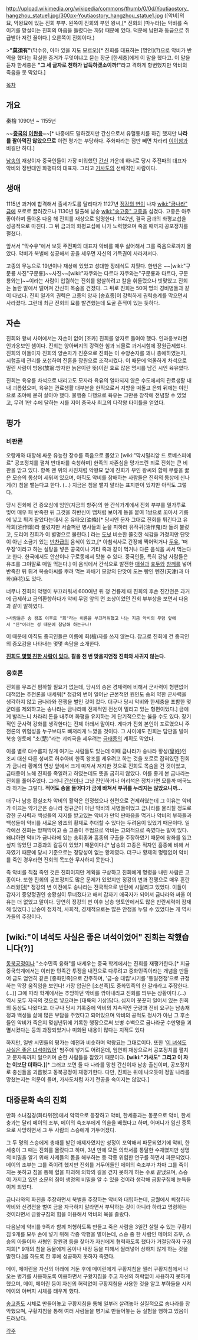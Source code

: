 http://upload.wikimedia.org/wikipedia/commons/thumb/0/0d/Youtiaostory_hangzhou_statue1.jpg/300px-Youtiaostory_hangzhou_statue1.jpg
([악비]의 묘, 악왕묘에 있는 진회 부부. 왼쪽이 진회의 부인 왕씨,[* 진회의 [마누라]는 악비를 죽이기를 망설이는 진회의 마음을 돌렸다는 까닭 때문에 있다. 덕분에 남편과 동급으로 취급받아 저런 꼴이다.] 오른쪽이 진회이다.)

>'''"莫須有"'''(막수유, 아마 있을 지도 모르오)[* 진회를 대표하는 [명언](?)으로 악비가 반역을 했다는 확실한 증거가 무엇이냐고 묻는 장군 [한세충]에게 이 말을 했다고. 이 말을 듣자 한세충은 '''"그 세 글자로 천하가 납득하겠소이까!"'''라고 격하게 항변했지만 악비의 죽음을 못 막았다.]

[[목차]]
== 개요 ==
秦檜 
1090년 ~ 1155년

~~'''[[중국]]의 [[이완용]]'''~~[* 나중에도 말하겠지만 간신으로서 유혈통치를 하긴 했지만 '''나라를 팔아먹진 않았으므로''' 이런 평가는 부당하다. 주화파라는 점만 빼면 차라리 [[이이첨]]과 비길만 하다.]

[[남송]]의 재상이자 중국인들이 가장 미워했던 [[간신]] 가운데 하나로 당시 주전파의 대표자 악비와 정반대인 화평파의 대표자. 그리고 [[가사도]]의 선배격인 사람이다.

== 생애 == 
1115년 과거에 합격해서 출세가도를 달리다가 1127년 [[정강의 변]]이 나자 [[wiki:"금나라" 금]]에 포로로 끌려갔으나 1130년 탈출해 남송 [[wiki:"송고종" 고종]]을 섬겼다. 고종은 아주 좋아하며 돌아온 다음 해 진회를 재상으로 임명한다. 1142년, 결국 금과의 화평교섭을 성공적으로 마친다. 그 뒤 금과의 화평교섭에 나가 노력했으며 죽을 때까지 공포정치를 펼쳤다. 

앞서서 "막수유"에서 보듯 주전파의 대표자 악비를 매우 싫어해서 그를 죽음으로까지 몰았다. 악비가 북벌에 성공해서 공을 세우면 자신의 기득권이 사라져서다.

고종의 무능으로 19년이나 재상에 있었고 성대한 장례식도 치뤘다. 한번은 ~~[wiki:"구문룡 사진"구문룡]~~사진~~[wiki:"자쿠와는 다르다 자쿠와는"구문룡과 다르다, 구문룡와는]~~이라는 사람이 입궐하는 진회를 암살하려고 칼을 휘둘렀으나 빗맞았고 진회는 놀란 말에서 떨어져 간신히 목숨을 건졌다. 그 뒤로 진회는 50여 명의 경비병들과 같이 다녔다. 진회 일가의 권력은 고종의 양자 [송효종]이 강력하게 권력승계를 막으면서 사라졌다. 그런데 최근 진회의 묘를 발견했는데 도굴 흔적이 있는 듯하다. 

== 자손 ==
진회와 왕씨 사이에서는 자손이 없어 [조카] 진희를 양자로 들여야 했다. 인과응보라면 인과응보인 셈이다. 진희는 양아버지의 강력한 힘과 뇌물로 과거시험에 장원급제했다. 진희의 아들이자 진회의 양손자가 진훈으로 진회는 이 수양손자를 꽤나 총애하였는지, 시험출제 관리를 포섭하여 진훈을 장원으로 조작시켰다. 이 때문에 억울하게 차석으로 밀린 사람이 방옹(放翁:방자한 늙은이란 뜻)이란 호로 많은 명시를 남긴 시인 육유였다. 

진회는 육유를 차석으로 내리고도 모자라 육유의 얼마되지 않은 수도에서의 관료생활 내내 괴롭혔으며, 육유는 관료생활 대부분을 한직으로서 지방을 떠돌고 은퇴 뒤에는 야인으로 초야에 묻혀 살아야 했다. 불행중 다행으로 육유는 그만큼 창작에 전념할 수 있었고, 무려 1만 수에 달하는 시를 지어 중국사 최고의 다작왕 타이틀을 얻었다.

== 평가 ==
=== 비판론 ===
오랑캐와 대항해 싸운 유능한 장수를 죽음으로 몰았고 [wiki:"막시밀리앙 드 로베스피에르" 공포정치를 펼쳐 반대파를 숙청하며] 한족의 자존심을 망가뜨린 죄로 진회는 큰 비판을 받고 있다. 항목 맨 위의 사진처럼 악왕묘 앞에 진회가 부인 왕씨와 함께 무릎을 꿇은 모습의 동상이 세워져 있으며, 아직도 악비를 참배하는 사람들은 진회의 동상에 신나게(?) 침을 뱉는다고 한다. (...) 지금은 침을 뱉지 말라는 표지판이 있지만 아직도 그렇다.

당시 진회에 건 증오심에 임안(지금의 항주)의 한 간식가게에서 진회 부부를 밀가루로 빚어 매우 패 반죽한 뒤 그것을 하반신이 뱀처럼 보이게 등을 붙여 1쌍으로 꼬아서 기름에 넣고 튀겨 팔았다는데서 온 유타오(油條)[* 당시엔 문자 그대로 진회를 튀긴다고 유작회(油作熺)라 불렀지만 서슬퍼런 병사들의 눈을 피하러 유작귀(油作鬼)라 돌려 불렀고, 도리어 진희가 이 별명으로 불린다.] 라는 [[도넛]] 비슷한 쫄깃한 식감을 가졌지만 단맛이 아닌 소금기 있는 [[반찬]]급의 음식이 있고,[* 아침식사로 간장에 찍어먹거나 [[두유]], '떠우장'이라고 하는 설탕을 넣은 콩국이나 기타 죽과 같이 먹거나 다른 음식을 싸서 먹는다고 한다. 한국에서도 안산이나 구로동에서 맛볼 수 있다. 중국인들, 특히 강남 사람들은 유조를 그야말로 매일 먹는다.] 이 음식에서 간식으로 발전한 [[매실]]과 [[호두]]와 [[참깨]]를 넣어 반죽한 뒤 튀겨 복숭아씨를 뿌려 먹는 꽈배기 모양의 단맛이 도는 빵인 텐진(天津)과 마화(麻花}도 있다.

너무나 진회의 악행이 부끄러워서 600여년 뒤 청 건륭제 때 진회의 후손 진간천은 과거에 급제하고 금의환향하다가 악비 무덤 앞의 먼 조상이었던 진회 부부상을 보면서 다음과 같이 말하였다.

 >사람들은 송 왕조 이후로 "회"라는 이름을 부끄러워했고 나는 지금 악비의 무덤 앞에서 "진"이라는 성 때문에 참담해 하는구나!

이 때문에 아직도 중국인들은 이름에 회(檜)자를 쓰지 않는다. 참고로 진회에 건 중국인의 증오감을 나타내는 몇몇 속담을 소개한다.

'''[[왕따|진회도 몇몇 친한 사람이 있다.]]'''
'''칼을 천 번 맞을지언정 진회와 사귀지 않는다.'''

=== 옹호론 ===
진회를 무조건 폄하할 필요가 없는데, 당시의 송은 경제력에 비해서 군사력이 형편없어 대책없는 주전론을 내세워[* 정강의 변이 일어난 근본적인 원인도 송의 약한 군사력을 생각하지 않고 금나라와 전쟁을 벌인 것이 컸다. 더구나 당시 악비와 한세충을 포함한 몇군데를 제외하고는 송나라는 금나라에 전체적인 전선이 밀리고 있는 형편이었다.] 금에게 발리느니 차라리 돈을 내주며 화평을 유지하는 게 단기적으로는 옳을 수도 있다. 장기적인 군사력 강화를 생각한다는 전제 아래서 말이다. 게다가 진회 본인이 포로였으니 주전론의 위험성을 누구보다도 뼈저리게 느꼈을 것이다. 그 사이에도 진회는 담판을 벌여 북송 영토에 "초(楚)"라는 괴뢰국을 세우려는 [[금태종]]의 계획도 막았다.

이를 별로 대수롭지 않게 여기는 사람들도 있는데 이때 금나라가 송나라 황성(皇姓)인 조씨 대신 다른 성씨로 허수아비 한족 왕조를 세우려고 하는 것을 포로로 잡혀있던 진회가 금나라 황제의 면상 앞에서 크게 따져서 저지한 것으로 진회도 목숨을 건 것이었고, 금태종이 노해 진회를 죽일려고 하였는데도 뜻을 굽히지 않았다. 이를 좋게 본 금나라는 진회를 풀어주었다. 그러니 [[간신]]이나 그냥 잔인하거나 어리석은 정치가면 모를까 매국노라 하기는 그렇다. '''적어도 송을 들어다가 금에 바쳐서 부귀를 누리지는 않았으니까...'''

더구나 남송 황실조차 악비의 활약은 인정했으나 한편으로 견제하였는데 그 이유는 악비가 이끄는 악가군은 송나라 정규군이 아닌 악비의 사병들이었고 금나라를 물리칠 정도로 강한 군사력과 백성들의 지지를 받고있는 악비가 만약 딴마음을 먹거나 악비의 부하들과 백성들이 악비를 새로운 왕조의 황제로 추대할 수 있다는 두려움이 있었기 때문이다. 일각에선 진회는 방패막이고 송 고종이 주범으로 악비는 고의적으로 죽였다는 말이 있다. 왜냐하면 악비가 금나라에 있는 송휘종과 흠종의 구출을 주장하였기 때문에 왕좌를 잃고 싶지 않았던 고종과의 갈등이 있었기 때문이다.[* 남송의 고종은 적자인 흠종에 비해 서자였기 때문에 당시 기준으로는 정당성이 없는 황제였다. 더구나 황제의 명령없이 악비를 죽인 경우라면 진회의 목또한 무사하지 못한다.] 

즉 악비를 직접 죽인 것은 진회이지만 계획을 구상하고 진회에게 명령을 내린 사람은 고종이다. 또한 진회의 공포정치도 많은 문제가 있었지만 정강의 변과 전쟁으로 매우 혼란스러웠던[* 정강의 변 이전에도 송나라는 전국적으로 반란에 시달리고 있었다. 이들이 갑자기 중앙정권인 송황실이 무너졌다고 해서 갑자기 애국자가 되어서 금나라와 싸울 이유는 더 없었고 말이다. 당연히 정강의 변 이후 남송 영토안에서도 많은 반란세력이 잠재해 있었다.] 남송이 정치적, 사회적, 경제적으로는 많은 안정을 누릴 수 있었다는 게 역사가들의 주장이다.

== [wiki:"이 녀석도 사실은 좋은 녀석이었어" 진회는 착했습니다(?)] ==
[[동북공정]]이나 "소수민족 융화"를 내세우는 중국 학계에서는 진회를 재평가한다.[* 지금 중국학계에서는 이러한 민족간 투쟁을 내전으로 다루려고 중화민족이라는 개념을 만들어 금도 엄연히 같은 [중화민족]으로 간주하며, '금-송 대립'시기를 '통일전쟁'으로 규정하는 막장 움직임을 보인다! 가장 압권은 [조선족]도 중화민족의 한 갈래라고 주장한다. (...)] 그에 따라 학계에서는 추앙하던 악비를 깎아내리고 진회를 띄우는 상황이다.(…) 역시 모두 자국의 것으로 넣으려는 [대륙의 기상]답다. 심지어 꼿꼿히 일어서 있는 진회의 동상도 나왔다고. 더구나 당시 기록중에 악비의 지속적인 군량과 전비 요구는 남송재정과 백성들 삶에 많은 부담을 주었다고 되어있으며 악비의 공적도 정사가 아닌 그 후손들인 악비가 죽은지 몇십년뒤에 기록한 행장으로써 보병 수백으로 금나라군 수만명을 괴멸시켰다는 등의 과장되었거나 미화된 내용이 많다는 지적도 있다

하지만, 일반 시민들의 평가는 예전과 비슷하며 악왕묘는 그대로이다. 또한 '[[이 녀석도 사실은 좋은 녀석이었어]]' 범주에 넣기도 어려운데, 엄연히 재상으로서 공포정치를 펼치고 문자옥까지 일으키며 숱한 사람들을 잡았기 때문이다. '''[wiki:"가사도" 그리고 이 자는 이보단 더하다.]'''[* 그러고 보면 둘 다 나라를 망친 간신이자 남송 출신이며, 공포정치로 충신들을 괴롭혔고 동북공정이 재평가한다. 다만, 진회는 위에 나오듯이 정말 나라를 망쳤는지는 의문이 들며, 가사도처럼 자기 전공을 속이지는 않았다.]

== 대중문화 속의 진회 ==
만화 소녀침경(화타위전)에서 악역으로 등장하고 악비, 한세충과는 동문으로 악비, 한세충과는 달리 메이의 조부, 메이의 숙조부에게 의술을 배웠다고 하며, 어머니가 임신 중독으로 사망하면서 그 두 사람의 스승에게 거두어졌다.

그 두 명의 스승에게 총애를 받던 애제자였지만 성정이 포악해서 파문되었기에 악비, 한세충이 그 때는 진회를 몰랐다고 하며, 3년 만에 모든 의학서를 통달한 수재였지만 생명의 비밀을 알기 위해 사제들의 몸을 해부하는 등 각종 위험한 연구를 하면서 파문되었다. 메이의 조부는 그를 죽이려 했지만 진회를 거두어들인 메이의 숙조부가 차마 그를 죽이지는 못하고 침을 통해 혈을 파괴해 의학의 길을 걷지 못하게 하는 수로 끝냈으며, 스승이 가지고 있던 소문의 침이 생명의 비밀을 알 수 있을 것이라 생각해 금황구침에 눈독들이게 되었다.

금나라와의 화친을 주장하면서 북벌을 주장하는 악비와 대립하는데, 궁궐에서 퇴청하자 악비와 신경전을 벌여 금을 자극하지 말라면서 부탁하는 것이 아니라 하라고 명령하는 것이라면서 금황구침의 힘을 이용해서 악비의 목을 졸랐다.

다음날에 악비를 9족과 함께 처형하도록 만들고 죽은 사람을 3일간 살릴 수 있는 구황지침 9개를 모두 손에 넣기 위해 각종 악행을 벌이는데, 스승 중 한 사람인 메이의 조부, 스승의 아들이자 사형인 장원경 등을 찾아가 자신에게 협력하도록 했다가 거절당하자 구침지희[* 9개의 침을 동물에게 몸이나 내장 등을 피해서 찔러넣어 상하지 않게 하는 것을 말한다.]를 하도록 한 후에 성공하지 못하자 죽였다.

메이, 메이린을 자신의 아래에 거둔 후에 메이린에게 구황지침을 찔러 구황지침에서 나오는 병기를 사용하도록 이용하면서 구황지침을 주고 자신의 허락없이 사용하지 못하게 했으며, 메이, 메이린 등이 자신의 허락없이 구황지침을 사용한 것을 알고 부하들을 시켜 메이의 아버지 시체를 태우게 했다.

[[송고종]]도 시체로 만들어놓고 구황지침을 통해 일부러 살려놓아 실질적으로 송나라를 장악했으며, 구황지침을 통해 여러 사람들을 병기로 만들어놓는 등 실험을 행하고 있음이 드러났다.

[[각주]]
